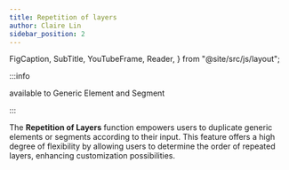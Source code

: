 ```yaml
---
title: Repetition of layers
author: Claire Lin
sidebar_position: 2
---
```


  FigCaption,
  SubTitle,
  YouTubeFrame,
  Reader,
} from "@site/src/js/layout";

<SubTitle text="Repetition of layers" />
<Reader text="User" />

:::info

available to Generic Element and Segment

:::

The **Repetition of Layers** function empowers users to duplicate generic elements or segments according to their input. This feature offers a high degree of flexibility by allowing users to determine the order of repeated layers, enhancing customization possibilities.

<YouTubeFrame
  src="https://www.youtube-nocookie.com/embed/aYgw3Mo-ymI"
  title="Repetition of layers."
/>
